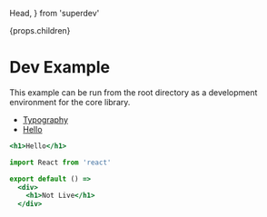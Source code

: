   Head,
} from 'superdev'

<Head>
  <title>Hello</title>
</Head>


  <div>
    {props.children}
  </div>

# Dev Example

This example can be run from the root directory as a development environment for the core library.

- [Typography](/typography)
- [Hello](/hello)

```.jsx
<h1>Hello</h1>
```

```jsx
import React from 'react'

export default () =>
  <div>
    <h1>Not Live</h1>
  </div>
```
